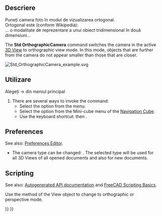 <languages/>

{{Docnav
|[[Std_ViewCreate|ViewCreate]]
|[[Std_PerspectiveCamera|PerspectiveCamera]]
|[[Std_View_Menu|Std View Menu]]
|IconL=Std_ViewCreate.svg
|IconR=Std_PerspectiveCamera.svg
|IconC=Freecad.svg
}}

<div class="mw-translate-fuzzy">
{{GuiCommand|Name=Std OrthographicCamera|MenuLocation=[[Std View Menu|View]] → Orthographic view||Workbenches=All|Shortcut=O|SeeAlso=[[Std PerspectiveCamera|Perspective View]]}}
</div>

<span id="Description"></span>
<div class="mw-translate-fuzzy">
==Descriere==
Puneți camera foto în modul de vizualizarea ortogonal.<br />
Ortogonal este (conform  Wikipedia):<br />
... o modalitate de reprezentare a unui obiect tridimensional în două dimensiuni...
</div>

The '''Std OrthographicCamera''' command switches the camera in the active [[3D_View|3D View]] to orthographic view mode. In this mode, objects that are further from the camera do not appear smaller than those that are closer.

[[Image:Std_OrthographicCamera_example.svg]]
{{Caption|Two cubes with the same dimensions in orthographic view}}

<span id="Usage"></span>
<div class="mw-translate-fuzzy">
==Utilizare==
Alegeți {{KEY| View}}  →  {{KEY|[[Image:View-isometric.png|24px]] Orthographic view}} din meniul principal
</div>

# There are several ways to invoke the command:
#* Select the {{MenuCommand|View → [[Image:Std_OrthographicCamera.svg|16px]] Orthographic View}} option from the menu.
#* Select the {{MenuCommand|[[Image:Std_OrthographicCamera.svg|16px]] Orthographic View}} option from the Mini-cube menu of the [[Navigation_Cube|Navigation Cube]].
#* Use the keyboard shortcut: {{KEY|V}} then {{KEY|O}}.

==Preferences==

See also: [[Preferences_Editor|Preferences Editor]].

* The camera type can be changed: {{MenuCommand|Edit → Preferences → Display → 3D View → Camera Type}}. The selected type will be used for all 3D Views of all opened documents and also for new documents.

==Scripting==

See also: [https://freecad.github.io/SourceDoc/ Autogenerated API documentation] and [[FreeCAD_Scripting_Basics|FreeCAD Scripting Basics]].

Use the {{incode|setCameraType}} method of the View object to change to orthographic or perspective mode.

{{Code|code=
import FreeCADGui

view = FreeCADGui.ActiveDocument.ActiveView
view.setCameraType("Perspective")
view.setCameraType("Orthographic")
view.getCameraType()
}}


{{Docnav
|[[Std_ViewCreate|ViewCreate]]
|[[Std_PerspectiveCamera|PerspectiveCamera]]
|[[Std_View_Menu|Std View Menu]]
|IconL=Std_ViewCreate.svg
|IconR=Std_PerspectiveCamera.svg
|IconC=Freecad.svg
}}

{{Std_Base_navi{{#translation:}}}}
{{Userdocnavi{{#translation:}}}}